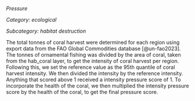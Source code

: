 *Pressure*

*Category: ecological*

*Subcategory: habitat destruction*

The total tonnes of coral harvest were determined for each region using export data from the FAO Global Commodities database [@un-fao2023]. The tonnes of ornamental fishing was divided by the area of coral, taken from the hab_coral layer, to get the intensity of coral harvest per region. Following this, we set the reference value as the 95th quantile of coral harvest intensity. We then divided the intensity by the reference intensity. Anything that scored above 1 received a intensity pressure score of 1. To incorporate the health of the coral, we then multiplied the intensity pressure score by the health of the coral, to get the final pressure score.
